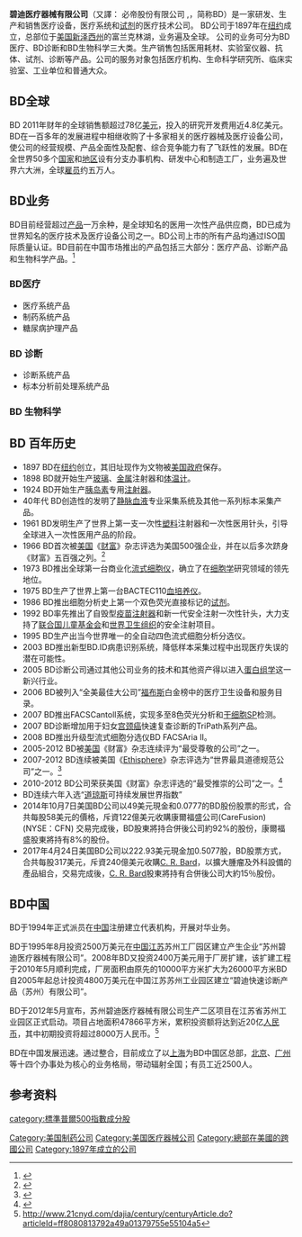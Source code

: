 {{Infobox company
 | name             = 美国BD公司<br/>(Becton, Dickinson and Company)
 | logo             = <!-- Update Color BD PNG Logo.png -->
 | type             = [[上市公司|上市公司]]
 | traded_as        = {{New York Stock Exchange|BDX}}<br />[[标准普尔500指数|标准普尔500指数]]
 | foundation       = {{USA}}[[新泽西州|新泽西州]][[東盧瑟福|東盧瑟福]] ({{Start date|1897}})
 | founder          = [[Maxwell_Becton|Maxwell Becton]]与[[Fairleigh_S._Dickinson|Fairleigh S. Dickinson]]
 | location_city    = {{le|美国BD公司总部|Becton, Dickinson and Company headquarters|BD Headquarters}}<!--The corporate campus is architecturally notable--><br />[[富蘭克林湖_(新澤西州)|富兰克林湖]]
 | location_country = {{USA}}
 | area_served      = 世界范围
 | key_people       = Vincent Forlenza <small>([[董事長|董事長]]), [[首席执行官|CEO]] </small><br />Tom Polen<small> (主席)</small><br />
Chris Reidy <small>([[财务总监|执行首席财务官]], [[Vice_president#In_business|Senior Vice President]] and [[Comptroller|Controller]])</small><br />
William A. Kozy <small>([[Vice_president#In_business|SVP]] and [[首席运营官|COO]])</small>
 | industry         = [[医疗器械|医疗器械]]
 | products         = 
 | services         =
 | revenue = {{decrease}}[[美元|US$]]102.8亿 <small>(''FY 2015'')</small><ref name="Becton-Dickinson-Nov-2015-10-K">{{cite web |url=https://www.sec.gov/Archives/edgar/data/10795/000162828015008984/bdx2015-09x3010xk.htm |title=Becton Dickinson, Form 10-K, Annual Report, Filing Date Sep 30, 2015 |publisher=sec.gov |accessdate=Dec 2, 2015 |archive-date=2017-07-07 |archive-url=https://web.archive.org/web/20170707112507/https://www.sec.gov/Archives/edgar/data/10795/000162828015008984/bdx2015-09x3010xk.htm |dead-url=no }}</ref>
 | operating_income = {{decrease}}[[美元|US$]]10.7亿 <small>(''FY 2015'')</small><ref name="Becton-Dickinson-Nov-2015-10-K"/>
 | net_income = {{decrease}}[[美元|US$]]6.95亿 <small>(''FY 2015'')</small><ref name="Becton-Dickinson-Nov-2015-10-K"/>
 | assets = {{increase}}[[美元|US$]]268亿 <small>(''FY 2015'')</small><ref name="Becton-Dickinson-Nov-2015-10-K"/>
 | equity = {{increase}}[[美元|US$]]71.6亿 <small>(''FY 2015'')</small><ref name="Becton-Dickinson-Nov-2015-10-K"/>
 | num_employees    = {{increase}}49,500 <small>(2015年9月)</small><ref name="Becton-Dickinson-Nov-2015-10-K"/>
 | divisions        = BD医疗; BD生命科学
 | subsid           = 
 | homepage         = {{URL|bd.com}}
 | footnotes        = 
 | intl             = 
}}
{{coord|41.015834|-74.210136|region:US_type:landmark|display=title}}

'''碧迪医疗器械有限公司'''（又譯： 必帝股份有限公司 ,{{lang-en|Becton, Dickinson and Company}}，简称BD）是一家研发、生产和销售医疗设备，医疗系统和[[试剂|试剂]]的医疗技术公司。 BD公司于1897年在[[纽约|纽约]]成立，总部位于[[美国|美国]][[新泽西州|新泽西州]]的富兰克林湖，业务遍及全球。 公司的业务可分为BD医疗、BD诊断和BD生物科学三大类。生产销售包括医用耗材、实验室仪器、抗体、试剂、诊断等产品。公司的服务对象包括医疗机构、生命科学研究所、临床实验室、工业单位和普通大众。

== BD全球 ==
BD 2011年财年的全球销售额超过78亿[[美元|美元]]，投入的研究开发费用近4.8亿美元。BD在一百多年的发展进程中相继收购了十多家相关的医疗器械及医疗设备公司，使公司的经营规模、产品全面性及配套、综合竞争能力有了飞跃性的发展。BD在全世界50多个[[国家|国家]]和[[地区|地区]]设有分支办事机构、研发中心和制造工厂，业务遍及世界六大洲，全球[[雇员|雇员]]约五万人。

== BD业务 ==
BD目前经营超过[[产品|产品]]一万余种，是全球知名的医用一次性产品供应商，BD已成为世界知名的医疗技术及医疗设备公司之一。BD公司上市的所有产品均通过ISO国际质量认证。BD目前在中国市场推出的产品包括三大部分：医疗产品、诊断产品和生物科学产品。<ref>{{Cite web |url=http://www.bd.com/china/products.asp |title=存档副本 |access-date=2012-07-11 |archive-date=2017-08-20 |archive-url=https://web.archive.org/web/20170820100529/http://www.bd.com/china/products.asp |dead-url=no }}</ref>

=== BD医疗 ===
*医疗系统产品
*制药系统产品
*糖尿病护理产品

=== BD 诊断 ===
*诊断系统产品
*标本分析前处理系统产品

=== BD 生物科学 ===

== BD 百年历史 ==
*1897 BD在[[纽约|纽约]]创立，其旧址现作为文物被[[美国|美国]][[政府|政府]]保存。
*1898 BD就开始生产[[玻璃|玻璃]]、[[金属|金属]]注射器和[[体温计|体温计]]。
*1924 BD开始生产[[胰岛素|胰岛素]]专用[[注射器|注射器]]。
*40年代 BD创造性的发明了[[静脉|静脉]][[血液|血液]]专业采集系统及其他一系列标本采集产品。
*1961 BD发明生产了世界上第一支一次性[[塑料|塑料]]注射器和一次性医用针头，引导全球进入一次性医用产品的阶段。
*1966 BD首次被[[美国|美国]]《[[财富_(杂志)|财富]]》杂志评选为美国500强企业，并在以后多次跻身《财富》五百强之列。<ref>{{Cite web |url=http://www.fortunechina.com/fortune500/c/2009-06/23/content_20703.htm |title=存档副本 |access-date=2012-07-11 |archive-date=2012-04-04 |archive-url=https://web.archive.org/web/20120404105354/http://www.fortunechina.com/fortune500/c/2009-06/23/content_20703.htm |dead-url=no }}</ref>
*1973 BD推出全球第一台商业化[[流式细胞仪|流式细胞仪]]，确立了在[[细胞学|细胞学]]研究领域的领先地位。
*1975 BD生产了世界上第一台BACTEC110[[血培养仪|血培养仪]]。
*1986 BD推出细胞分析史上第一个双色荧光直接标记的[[试剂|试剂]]。
*1992 BD率先推出了自毁型[[疫苗|疫苗]][[注射器|注射器]]和新一代安全注射一次性针头，大力支持了[[联合国儿童基金会|联合国儿童基金会]]和[[世界卫生组织|世界卫生组织]]的安全注射项目。
*1995 BD生产出当今世界唯一的全自动四色流式细胞分析分选仪。
*2003 BD推出新型BD.ID病患识别系统，降低样本采集过程中出现医疗失误的潜在可能性。
*2005 BD诊断公司通过其他公司业务的技术和其他资产得以进入[[蛋白组学|蛋白组学]]这一新兴行业。
*2006 BD被列入“全美最佳大公司”[[福布斯|福布斯]]白金榜中的医疗卫生设备和服务目录。
*2007 BD推出FACSCantoll系统，实现多至8色荧光分析和[[干细胞|干细胞]]SP检测。
*2007 BD诊断增加用于妇女[[宫颈癌|宫颈癌]]快速复查诊断的TriPath系列产品。
*2008 BD推出升级型流式细胞分选仪BD FACSAria II。
*2005-2012 BD被[[美国|美国]]《财富》杂志连续评为“最受尊敬的公司”之一。
*2007-2012 BD连续被美国《[[Ethisphere|Ethisphere]]》杂志评选为“世界最具道德规范公司”之一。<ref>{{cite web |url=http://www.ethisphere.com/wme/ |title=存档副本 |accessdate=2012-07-11 |deadurl=yes |archiveurl=https://web.archive.org/web/20120718065958/http://ethisphere.com/wme/ |archivedate=2012-07-18 }}</ref>
*2010-2012 BD公司荣获美国《财富》杂志评选的“最受推崇的公司”之一。<ref>{{Cite web |url=http://www.fortunechina.com/rankings/c/2010-05/13/content_49065_5.htm |title=存档副本 |access-date=2012-07-11 |archive-date=2016-03-04 |archive-url=https://web.archive.org/web/20160304134234/http://www.fortunechina.com/rankings/c/2010-05/13/content_49065_5.htm |dead-url=no }}</ref>
*BD连续六年入选“[[道琼斯|道琼斯]]可持续发展世界指数”
*2014年10月7日美国BD公司以49美元現金和0.0777的BD股份股票的形式，合共每股58美元的價格，斥資122億美元收購康爾福盛公司(CareFusion) (NYSE：CFN) 交易完成後，BD股東將持合併後公司約92%的股份，康爾福盛股東將持有8%的股份。
*2017年4月24日美国BD公司以222.93美元現金加0.5077股，BD股票方式，合共每股317美元，斥資240億美元收購[[C._R._Bard|C. R. Bard]]，以擴大腫瘤及外科設備的產品組合，交易完成後，[[C._R._Bard|C. R. Bard]]股東將持有合併後公司大約15％股份。

== BD中国 ==
BD于1994年正式派员在[[中国|中国]]注册建立代表机构，开展对华业务。

BD于1995年8月投资2500万美元在[[中国|中国]][[江苏|江苏]]苏州工厂园区建立产生企业“苏州碧迪医疗器械有限公司”。2008年BD又投资2400万美元用于厂房扩建，该扩建工程于2010年5月顺利完成，厂房面积由原先的10000平方米扩大为26000平方米BD自2005年起总计投资4800万美元在中国江苏苏州工业园区建立“碧迪快速诊断产品（苏州）有限公司”。

BD于2012年5月宣布，苏州碧迪医疗器械有限公司生产二区项目在江苏省苏州工业园区正式启动。项目占地面积47866平方米，累积投资额将达到近20亿[[人民币|人民币]]，其中初期投资将超过8000万人民币。<ref>http://www.21cnyd.com/dajia/century/centuryArticle.do?articleId=ff8080813792a49a01379755e55104a5{{dead link|date=2018年4月 |bot=InternetArchiveBot |fix-attempted=yes }}</ref>

BD在中国发展迅速。通过整合，目前成立了以[[上海|上海]]为BD中国区总部，[[北京|北京]]、[[广州|广州]]等十四个办事处为核心的业务格局，带动辐射全国；有员工近2500人。

==参考资料==
{{reflist}}

{{Authority control}}

[[Category:美国制药公司|Category:美国制药公司]]
[[Category:美国医疗器械公司|Category:美国医疗器械公司]]
[[Category:總部在美國的跨國公司|Category:總部在美國的跨國公司]]
[[Category:1897年成立的公司|Category:1897年成立的公司]]
[[category:標準普爾500指數成分股|category:標準普爾500指數成分股]]